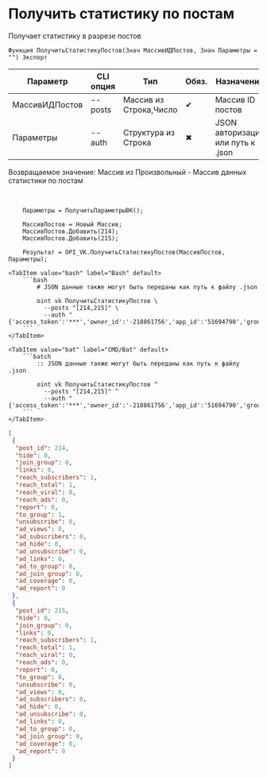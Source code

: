 ﻿---
sidebar_position: 2
description: Получить статистику по постам и другие функции для работы с VK в Открытом пакете интеграций - бесплатной open-source библиотеке интеграций для 1С:Предприятие 8, OneScript и CLI
keywords: [1C, 1С, 1С:Предприятие, 1С:Предприятие 8.3, API, Интеграция, Сервисы, Обмен, OneScript, CLI, VK]
---


# Получить статистику по постам
 Получает статистику в разрезе постов



`Функция ПолучитьСтатистикуПостов(Знач МассивИДПостов, Знач Параметры = "") Экспорт`

  | Параметр | CLI опция | Тип | Обяз. | Назначение |
  |-|-|-|-|-|
  | МассивИДПостов | --posts | Массив из Строка,Число | &#x2714; | Массив ID постов |
  | Параметры | --auth | Структура из Строка | &#x2716; | JSON авторизации или путь к .json |

  
  Возвращаемое значение:   Массив из Произвольный -  Массив данных статистики по постам

<br/>




```bsl title="Пример использования для 1С:Предприятие/OneScript"
    Параметры = ПолучитьПараметрыВК();

    МассивПостов = Новый Массив;
    МассивПостов.Добавить(214);
    МассивПостов.Добавить(215);

    Результат = OPI_VK.ПолучитьСтатистикуПостов(МассивПостов, Параметры);
```
    

 <Tabs>
  
    <TabItem value="bash" label="Bash" default>
        ```bash
            # JSON данные также могут быть переданы как путь к файлу .json
            
            oint vk ПолучитьСтатистикуПостов \
              --posts "[214,215]" \
              --auth "{'access_token':'***','owner_id':'-218861756','app_id':'51694790','group_id':'218861756'}"
        ```
    </TabItem>
  
    <TabItem value="bat" label="CMD/Bat" default>
        ```batch
            :: JSON данные также могут быть переданы как путь к файлу .json
            
            oint vk ПолучитьСтатистикуПостов ^
              --posts "[214,215]" ^
              --auth "{'access_token':'***','owner_id':'-218861756','app_id':'51694790','group_id':'218861756'}"
        ```
    </TabItem>
</Tabs>


```json title="Результат"
[
 {
  "post_id": 214,
  "hide": 0,
  "join_group": 0,
  "links": 0,
  "reach_subscribers": 1,
  "reach_total": 1,
  "reach_viral": 0,
  "reach_ads": 0,
  "report": 0,
  "to_group": 1,
  "unsubscribe": 0,
  "ad_views": 0,
  "ad_subscribers": 0,
  "ad_hide": 0,
  "ad_unsubscribe": 0,
  "ad_links": 0,
  "ad_to_group": 0,
  "ad_join_group": 0,
  "ad_coverage": 0,
  "ad_report": 0
 },
 {
  "post_id": 215,
  "hide": 0,
  "join_group": 0,
  "links": 0,
  "reach_subscribers": 1,
  "reach_total": 1,
  "reach_viral": 0,
  "reach_ads": 0,
  "report": 0,
  "to_group": 0,
  "unsubscribe": 0,
  "ad_views": 0,
  "ad_subscribers": 0,
  "ad_hide": 0,
  "ad_unsubscribe": 0,
  "ad_links": 0,
  "ad_to_group": 0,
  "ad_join_group": 0,
  "ad_coverage": 0,
  "ad_report": 0
 }
]
```
